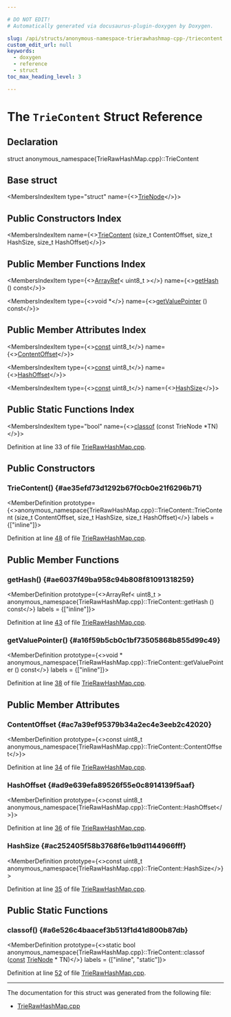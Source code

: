 ```yaml
---

# DO NOT EDIT!
# Automatically generated via docusaurus-plugin-doxygen by Doxygen.

slug: /api/structs/anonymous-namespace-trierawhashmap-cpp-/triecontent
custom_edit_url: null
keywords:
  - doxygen
  - reference
  - struct
toc_max_heading_level: 3

---
```





# The `TrieContent` Struct Reference

<DoxygenPage pluginConfig={pluginConfig}>



## Declaration

<CodeBlock>struct anonymous_namespace{TrieRawHashMap.cpp}::TrieContent</CodeBlock>

## Base struct

<MembersIndex>

<MembersIndexItem
  type="struct"
  name={<><a href="/docs/api/structs/anonymous-namespace-trierawhashmap-cpp-/trienode">TrieNode</a></>}>
</MembersIndexItem>

</MembersIndex>

## Public Constructors Index

<MembersIndex>

<MembersIndexItem
  name={<><a href="#ae35efd73d1292b67f0cb0e21f6296b71">TrieContent</a> (size&#95;t ContentOffset, size&#95;t HashSize, size&#95;t HashOffset)</>}>
</MembersIndexItem>

</MembersIndex>

## Public Member Functions Index

<MembersIndex>

<MembersIndexItem
  type={<><a href="/docs/api/classes/llvm/arrayref">ArrayRef</a>&lt; uint8&#95;t &gt;</>}
  name={<><a href="#ae6037f49ba958c94b808f81091318259">getHash</a> () const</>}>
</MembersIndexItem>

<MembersIndexItem
  type={<>void &#42;</>}
  name={<><a href="#a16f59b5cb0c1bf73505868b855d99c49">getValuePointer</a> () const</>}>
</MembersIndexItem>

</MembersIndex>

## Public Member Attributes Index

<MembersIndex>

<MembersIndexItem
  type={<><a href="/docs/api/files/lib/lib/target/lib/target/aarch64/aarch64promoteconstant-cpp/#a90f8350fecae261c25be85d38b451bff">const</a> uint8&#95;t</>}
  name={<><a href="#ac7a39ef95379b34a2ec4e3eeb2c42020">ContentOffset</a></>}>
</MembersIndexItem>

<MembersIndexItem
  type={<><a href="/docs/api/files/lib/lib/target/lib/target/aarch64/aarch64promoteconstant-cpp/#a90f8350fecae261c25be85d38b451bff">const</a> uint8&#95;t</>}
  name={<><a href="#ad9e639efa89526f55e0c8914139f5aaf">HashOffset</a></>}>
</MembersIndexItem>

<MembersIndexItem
  type={<><a href="/docs/api/files/lib/lib/target/lib/target/aarch64/aarch64promoteconstant-cpp/#a90f8350fecae261c25be85d38b451bff">const</a> uint8&#95;t</>}
  name={<><a href="#ac252405f58b3768f6e1b9d1144966fff">HashSize</a></>}>
</MembersIndexItem>

</MembersIndex>

## Public Static Functions Index

<MembersIndex>

<MembersIndexItem
  type="bool"
  name={<><a href="#a6e526c4baacef3b513f1d41d800b87db">classof</a> (const TrieNode &#42;TN)</>}>
</MembersIndexItem>

</MembersIndex>


Definition at line 33 of file <a href="/docs/api/files/lib/lib/support/trierawhashmap-cpp">TrieRawHashMap.cpp</a>.

<SectionDefinition>

## Public Constructors

### TrieContent() {#ae35efd73d1292b67f0cb0e21f6296b71}

<MemberDefinition
  prototype={<>anonymous&#95;namespace&#123;TrieRawHashMap.cpp&#125;::TrieContent::TrieContent (size&#95;t ContentOffset, size&#95;t HashSize, size&#95;t HashOffset)</>}
  labels = {["inline"]}>

Definition at line <a href="/docs/api/files/lib/lib/support/trierawhashmap-cpp/#l00048">48</a> of file <a href="/docs/api/files/lib/lib/support/trierawhashmap-cpp">TrieRawHashMap.cpp</a>.
</MemberDefinition>

</SectionDefinition>

<SectionDefinition>

## Public Member Functions

### getHash() {#ae6037f49ba958c94b808f81091318259}

<MemberDefinition
  prototype={<>ArrayRef&lt; uint8&#95;t &gt; anonymous&#95;namespace&#123;TrieRawHashMap.cpp&#125;::TrieContent::getHash () const</>}
  labels = {["inline"]}>

Definition at line <a href="/docs/api/files/lib/lib/support/trierawhashmap-cpp/#l00043">43</a> of file <a href="/docs/api/files/lib/lib/support/trierawhashmap-cpp">TrieRawHashMap.cpp</a>.
</MemberDefinition>

### getValuePointer() {#a16f59b5cb0c1bf73505868b855d99c49}

<MemberDefinition
  prototype={<>void &#42; anonymous&#95;namespace&#123;TrieRawHashMap.cpp&#125;::TrieContent::getValuePointer () const</>}
  labels = {["inline"]}>

Definition at line <a href="/docs/api/files/lib/lib/support/trierawhashmap-cpp/#l00038">38</a> of file <a href="/docs/api/files/lib/lib/support/trierawhashmap-cpp">TrieRawHashMap.cpp</a>.
</MemberDefinition>

</SectionDefinition>

<SectionDefinition>

## Public Member Attributes

### ContentOffset {#ac7a39ef95379b34a2ec4e3eeb2c42020}

<MemberDefinition
  prototype={<>const uint8&#95;t anonymous&#95;namespace&#123;TrieRawHashMap.cpp&#125;::TrieContent::ContentOffset</>}>

Definition at line <a href="/docs/api/files/lib/lib/support/trierawhashmap-cpp/#l00034">34</a> of file <a href="/docs/api/files/lib/lib/support/trierawhashmap-cpp">TrieRawHashMap.cpp</a>.
</MemberDefinition>

### HashOffset {#ad9e639efa89526f55e0c8914139f5aaf}

<MemberDefinition
  prototype={<>const uint8&#95;t anonymous&#95;namespace&#123;TrieRawHashMap.cpp&#125;::TrieContent::HashOffset</>}>

Definition at line <a href="/docs/api/files/lib/lib/support/trierawhashmap-cpp/#l00036">36</a> of file <a href="/docs/api/files/lib/lib/support/trierawhashmap-cpp">TrieRawHashMap.cpp</a>.
</MemberDefinition>

### HashSize {#ac252405f58b3768f6e1b9d1144966fff}

<MemberDefinition
  prototype={<>const uint8&#95;t anonymous&#95;namespace&#123;TrieRawHashMap.cpp&#125;::TrieContent::HashSize</>}>

Definition at line <a href="/docs/api/files/lib/lib/support/trierawhashmap-cpp/#l00035">35</a> of file <a href="/docs/api/files/lib/lib/support/trierawhashmap-cpp">TrieRawHashMap.cpp</a>.
</MemberDefinition>

</SectionDefinition>

<SectionDefinition>

## Public Static Functions

### classof() {#a6e526c4baacef3b513f1d41d800b87db}

<MemberDefinition
  prototype={<>static bool anonymous&#95;namespace&#123;TrieRawHashMap.cpp&#125;::TrieContent::classof (<a href="/docs/api/files/lib/lib/target/lib/target/aarch64/aarch64promoteconstant-cpp/#a90f8350fecae261c25be85d38b451bff">const</a> <a href="/docs/api/structs/anonymous-namespace-trierawhashmap-cpp-/trienode">TrieNode</a> &#42; TN)</>}
  labels = {["inline", "static"]}>

Definition at line <a href="/docs/api/files/lib/lib/support/trierawhashmap-cpp/#l00052">52</a> of file <a href="/docs/api/files/lib/lib/support/trierawhashmap-cpp">TrieRawHashMap.cpp</a>.
</MemberDefinition>

</SectionDefinition>

<hr/>

The documentation for this struct was generated from the following file:

<ul>
<li><a href="/docs/api/files/lib/lib/support/trierawhashmap-cpp">TrieRawHashMap.cpp</a></li>
</ul>

</DoxygenPage>
